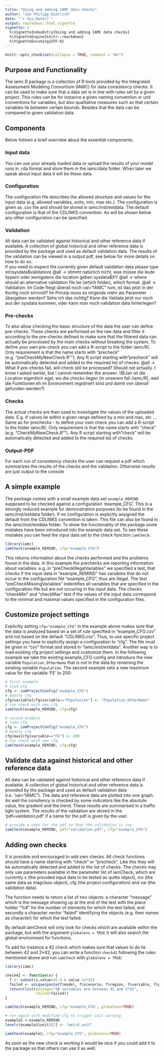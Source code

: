 ```yaml
---
title: "Using and adding IAMC data checks"
author: "Jan Philipp Dietrich"
date: "`r Sys.Date()`"
output: rmarkdown::html_vignette
vignette: >
  %\VignetteIndexEntry{Using and adding IAMC data checks}
  %\VignetteEngine{knitr::rmarkdown}
  %\VignetteEncoding{UTF-8}
---
```


```r
knitr::opts_chunk$set(collapse = TRUE, comment = "#>")
```

## Purpose and Functionality

The iamc R package is a collection of R tools provided by the Integrated Assessment Modeling Consortium (IAMC) for data consistency checks. It can be used to make sure that a data set is in line with rules set by a given project. This rules can be for instance a given naming convention or unit conventions for variables, but also qualitative measures such as that certain variables lie between certain bounds. Besides that the data can be compared to given validation data.

## Components
Below follows a brief overview about the essential components. 

### Input data
You can use your already loaded data or upload the results of your model runs in .rda format and store them in the iamc/data folder. When later we speak about input data it will be these data. 

### Configuration 
The configuration file describes the allowed structure and values for the input data (e.g. allowed variables, units, min, max etc.). The configuration is given as .csv file and should be stored in iamc/inst/extdata. 
The default configuration is that of the CDLINKS convention. As will be shown below any other configuration can be specified.  

### Validation
All data can be validated against historical and other reference data if available. A collection of global historical and other reference data is provided by the package and used as default validation data. The results of the validation can be viewed in a output pdf, see below for more details on how to do so.  
If you need to inspect the currently given default validation data please type str(sysdata\$validation) @all -> stimmt natürlich nicht, was müsse die leute tippen/ oder wenigstens die location geben sysdata$XY
@all -> where should an alternative validation file be (which folder), which format.
@all -> Validation: Im Code fliegt überall noch val="IAMC" rum, ist das jetzt in der Konfig noch sinnvoll?
Im Prinzip muss es nirgends mehr als Parameter übergeben werden? Sehe ich das richtig?
Kann die Valdata jetzt nur noch aus der sysdata kommen, oder kann man noch validation data hinterlegen?

### Pre-checks
To also allow checking the basic structure of the data the user can define pre-checks. These checks are performed on the raw data and filter it according to the pre-checks defined to make sure that the filtered data can actually be processed by the main checks without breaking the system.
To define your own pre-check you can add a R-script to the folder iamc/R/. Only requirement is that the name starts with "precheck" (e.g. "preCheckMyNewCheck.R""). Any R script starting with "precheck" will be automatically detected and added to the required list of checks. 
@all -> What if pre-checks fail, will check still be processed? Should not actually. I know I asked earlier, but i cannot remember the answer. 
(@Jan ist die Location eigentlich egal, wo die checks liegen (in unserem fall /iamc/R), weil die Funktionen eh im Environment registriert sind und damit von überall gefunden werden?)

### Checks
The actual checks are then used to investigate the values of the uploaded data. E.g. if values lie within a given range defined by a min and max, etc ...
Same as for prechecks - to define your own check you can add a R-script to the folder iamc/R/. Only requirement is that the name starts with "check" (e.g. "CheckMyNewCheck.R""). Any R script starting with "check" will be automatically detected and added to the required list of checks. 


### Output-PDF
For each run of consistency checks the user can request a pdf which summarizes the results of the checks and the validation. 
Otherwise results are just output to the console


## A simple example

The package comes with a small example data set `example_REMIND` supposed to be checked against a configuration 'example_CFG'. This is a strongly reduced example for demonstration purposes (to be found in the iamc/inst/extdata folder). If no configuration is explicitly assigned the default from the CDLINKS convention is taken. This file can also be found in the iamc/inst/extdata folder.
To show the functionality of the package some mistakes have been introduced into the example data set. To see these mistakes you can feed the input data set to the check function `iamCheck`:

```r
library(iamc)
iamCheck(example_REMIND, cfg="example_CFG")
```

This returns information about the checks performed and the problems found in the data. In this example the prechecks are reporting information about variables: e.g. in "preCheckIllegalVariables" we specified a test, that checks if the input data in "example_REMIND" has variables that do not occur in the configuration file "example_CFG", thus are illegal. The test "preCheckMissingVariables" indentifies all variables that are specified in the configuration-file but are not occuring in the input data. 
The checks "checkMin" and "checkMax" test if the values of the input data correspond to the minimal and maximal values specified in the configuration files. 


## Customize project settings

Explicitly setting `cfg="example_CFG"` in the example above makes sure that the data is analyzed based on a set of rule specified in "example_CFG.csv" and not based on the default "CDLINKS.csv". Thus, to use specific project settings you have to explicitly assign a configuration to "cfg". The file must be given in "csv" format and stored in "iamc/inst/extdata". Another way is to load existing cfg project settings and customize them. In the following example we take the existing example_CFG config and introduce the new variable `Population_OtherName` that is not in the data by renaming the existing variable `Population`. The second example sets a new maximum value for the variable 'FE' to 200:

```r
# first example
# load cfg
cfg <- iamProjectConfig("example_CFG")
# modify cfg
cfg$variable[cfg$variable=="Population"] <- "Population_OtherName"
# run check with new cfg
iamCheck(example_REMIND, cfg=cfg)

# second example
# load cfg
cfg <- iamProjectConfig("example_CFG")
# modify cfg
cfg$max[cfg$variable=="FE"] <- 200
# run check with new cfg
iamCheck(example_REMIND, cfg=cfg)
```

## Validate data against historical and other reference data

All data can be validated against historical and other reference data if available. A collection of global historical and other reference data is provided by the package and used as default validation data (i.e. 'val="IAMC"). The data and reference data are plotted into one graph. As well the consitency is checked by some indicators like the absolute value, the gradient and the trend. These results are summarised in a traffic light system. The results of the validation are stored in the 'pdf=validation.pdf' if a name for the pdf is given by the user.  

```r
# provide a name for the pdf so that the validation is run 
iamCheck(example_REMIND, pdf="validation.pdf", cfg="example_CFG")

```

## Adding own checks

It is possible and encouraged to add own checks. All check functions should have a name starting with "check" or "precheck". Like this they will be automatically detected and added to the list of checks. The checks may only use parameters available in the parameter list of iamCheck, which are currently x (the provided input data to be tested as quitte object), mx (the same data as magclass object), cfg (the project configuration) and val (the validation data). 

The function needs to return a list of two objects: a character "message" which is the message showing up at the end of the test with the place holder "%#" for the number of elements for which the test failed, and secondly a character vector "failed" identifying the objects (e.g. their names as character) for which the test failed.

By default iamCheck will only look for checks which are available within the package, but with the argument `globalenv = TRUE` it will also search the global environment for functions. 

To add for instance a 42 check which makes sure that values to do lie between 42 and 2*42, you can write a function `check42` following the rules mentioned above and run `iamCheck` with `globalenv = TRUE`:

```r
library(iamc)

check42 <- function(x) {
  f <- subset(x,value>42.0 & value <2*42)
  failed <- unique(paste(f$model, f$scenario, f$region, f$variable, f$period, sep=" | "))
  return(list(message="%# variables are between 42 and 2*42",
              failed=failed))
} 

iamCheck(example_REMIND, cfg="example_CFG", globalenv=TRUE)

# run again with modified cfg to trigger unit warning
example2 <-example_REMIND
levels(example2$unit)[2] <- "weird_unit"

iamCheck(example2, cfg="example_CFG", globalenv=TRUE)

```

As soon as the new check is working it would be nice if you could add it to the package so that others can use it as well.



